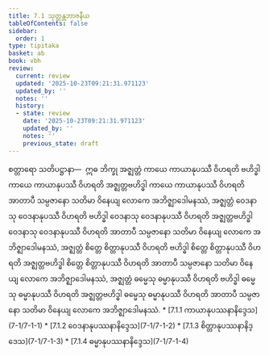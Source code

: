 ```yaml
---
title: 7.1 သုတ္တန္တဘာဇနီယ
tableOfContents: false
sidebar:
  order: 1
type: tipitaka
basket: ab
book: vbh
review:
  current: review
  updated: '2025-10-23T09:21:31.971123'
  updated_by: ''
  notes: ''
  history:
  - state: review
    date: '2025-10-23T09:21:31.971123'
    updated_by: ''
    notes: ''
    previous_state: draft
---
```



<ReviewStatus review={frontmatter.review} showDetails={true} />

<HypothesisAnnotation frontmatter={frontmatter} />

<DynamicBreadcrumb />

<Division number="355" book="vbh" e="ch" v="30" p="200">

<Paragraph number="1335" book="vbh">
စတ္တာရော သတိပဋ္ဌာနာ—  ဣဓ ဘိက္ခု အဇ္ဈတ္တံ ကာယေ ကာယာနုပဿီ ဝိဟရတိ ဗဟိဒ္ဓါ ကာယေ ကာယာနုပဿီ ဝိဟရတိ အဇ္ဈတ္တဗဟိဒ္ဓါ ကာယေ ကာယာနုပဿီ ဝိဟရတိ အာတာပီ သမ္ပဇာနော သတိမာ ဝိနေယျ လောကေ အဘိဇ္ဈာဒေါမနဿံ, အဇ္ဈတ္တံ ဝေဒနာသု ဝေဒနာနုပဿီ ဝိဟရတိ ဗဟိဒ္ဓါ ဝေဒနာသု ဝေဒနာနုပဿီ ဝိဟရတိ အဇ္ဈတ္တဗဟိဒ္ဓါ ဝေဒနာသု ဝေဒနာနုပဿီ ဝိဟရတိ အာတာပီ သမ္ပဇာနော သတိမာ ဝိနေယျ လောကေ အဘိဇ္ဈာဒေါမနဿံ, အဇ္ဈတ္တံ စိတ္တေ စိတ္တာနုပဿီ ဝိဟရတိ ဗဟိဒ္ဓါ စိတ္တေ စိတ္တာနုပဿီ ဝိဟရတိ အဇ္ဈတ္တဗဟိဒ္ဓါ စိတ္တေ စိတ္တာနုပဿီ ဝိဟရတိ အာတာပီ သမ္ပဇာနော သတိမာ ဝိနေယျ လောကေ အဘိဇ္ဈာဒေါမနဿံ, အဇ္ဈတ္တံ ဓမ္မေသု ဓမ္မာနုပဿီ ဝိဟရတိ ဗဟိဒ္ဓါ ဓမ္မေသု ဓမ္မာနုပဿီ ဝိဟရတိ အဇ္ဈတ္တဗဟိဒ္ဓါ ဓမ္မေသု ဓမ္မာနုပဿီ ဝိဟရတိ အာတာပီ သမ္ပဇာနော သတိမာ ဝိနေယျ လောကေ အဘိဇ္ဈာဒေါမနဿံ.

</Paragraph>
</Division>

<TableOfContents book="vbh" section="7.1">
* [7.1.1 ကာယာနုပဿနာနိဒ္ဒေသ](7-1/7-1-1)
* [7.1.2 ဝေဒနာနုပဿနာနိဒ္ဒေသ](7-1/7-1-2)
* [7.1.3 စိတ္တာနုပဿနာနိဒ္ဒေသ](7-1/7-1-3)
* [7.1.4 ဓမ္မာနုပဿနာနိဒ္ဒေသ](7-1/7-1-4)
</TableOfContents>